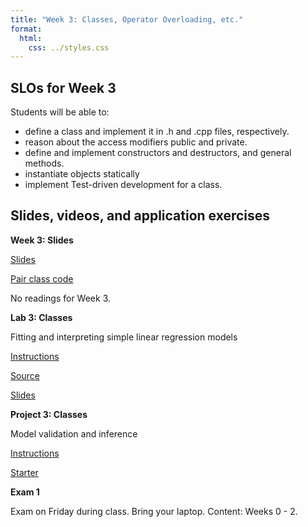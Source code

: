 ```yaml
---
title: "Week 3: Classes, Operator Overloading, etc."
format: 
  html:
    css: ../styles.css
---
```


## SLOs for Week 3

Students will be able to:

-   define a class and implement it in .h and .cpp files, respectively.
-   reason about the access modifiers public and private.
-   define and implement constructors and destructors, and general methods.
-   instantiate objects statically
-   implement Test-driven development for a class.

## Slides, videos, and application exercises

:::::: slide-deck
**Week 3: Slides**

::: slides
[Slides](https://docs.google.com/presentation/d/1MHIPb67PUzT9cdGHwnfcYBP5MlFd6_wg44jWBtG3UGc/edit#slide=id.p)
:::

::: starter
[Pair class code](https://calvincollege-my.sharepoint.com/:f:/g/personal/vtn2_calvin_edu/EqWAkf_d_K9LhEMlAuJ6ibUBYDWKLhX2GuafwPg2AJWC3Q?e=YRLb30)
:::

```{=html}
<!-- ::: source
[Source](https://github.com/rstudio-education/datascience-box/tree/main/course-materials/_slides/u5-d01-text-analysis)
::: -->
```

::: reading
No readings for Week 3.

```{=html}
<!-- -   R4DS :: [Chp 2 - Introduction](https://r4ds.had.co.nz/explore-intro.html)
-   IMS :: [Sec 1.1 & 1.2 - Case study & Data basics](https://openintro-ims.netlify.app/data-hello.html) -->
```
:::

```{=html}
<!-- ::: video
[Video](https://youtu.be/_YqEHZccujc)
:::
-->
```
::::::

<!-- ## Lab -->

:::::: lab
**Lab 3: Classes**

Fitting and interpreting simple linear regression models

::: instructions
[Instructions](labs/lab-03/lab03.qmd)
:::

::: starter
[Source](https://classroom.github.com/a/1IU3C6dH)
:::

::: slides
[Slides](./slides/lab03-slides.qmd)
:::
::::::

<!-- ## Homework assignments -->

::::: homework
**Project 3: Classes**

Model validation and inference

::: instructions
[Instructions](projects/proj-03/proj03.qmd)
:::

```{=html}
<!-- ::: source
[Source](https://github.com/rstudio-education/datascience-box/tree/master/course-materials/hw-instructions/hw-10)
::: -->
```

::: starter
[Starter](https://classroom.github.com/a/WiX09fHf)
:::
:::::

::: exam
**Exam 1**

Exam on Friday during class. Bring your laptop. Content: Weeks 0 - 2.

<!-- [\[Instructions\]](course-materials/exams/exam-01/exam-01.qmd) [\[Source\]](https://github.com/rstudio-education/datascience-box/tree/master/course-materials/exams/exam-01) -->
:::

```{=html}
<!-- ::: application-exercise
**First dataviz**

> **Option 1 - UN Votes**
>
> ::: source
> [Source](https://github.com/rstudio-education/datascience-box/tree/master/course-materials/application-exercises/ae-01a-un-votes/unvotes.qmd)
> :::
>
> ::: video
> [Video](https://youtu.be/r-uTBEclM1E)
> :::

> **Option 2 - COVID-19**
>
> ::: source
> [Source](https://github.com/rstudio-education/datascience-box/blob/master/course-materials/application-exercises/ae-01b-covid/covid.qmd)
> :::
::: -->
```

```{=html}
<!-- ::: guest-lecture
**Alberto Cairo - How charts lie**

::: video
[Video](https://youtu.be/Low28hx4wyk)
:::
::: -->
```